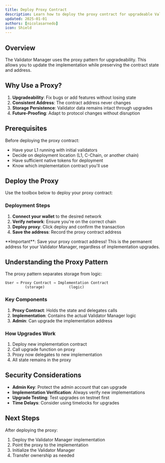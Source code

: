 ```yaml
---
title: Deploy Proxy Contract
description: Learn how to deploy the proxy contract for upgradeable Validator Manager
updated: 2025-01-01
authors: [nicolasarnedo]
icon: Shield
---
```



## Overview

The Validator Manager uses the proxy pattern for upgradeability. This allows you to update the implementation while preserving the contract state and address.

## Why Use a Proxy?

1. **Upgradeability**: Fix bugs or add features without losing state
2. **Consistent Address**: The contract address never changes
3. **Storage Persistence**: Validator data remains intact through upgrades
4. **Future-Proofing**: Adapt to protocol changes without disruption

## Prerequisites

Before deploying the proxy contract:
- Have your L1 running with initial validators
- Decide on deployment location (L1, C-Chain, or another chain)
- Have sufficient native tokens for deployment
- Know which implementation contract you'll use

## Deploy the Proxy

Use the toolbox below to deploy your proxy contract:

<ToolboxMdxWrapper walletMode="l1">
    <DeployPoAManager />
</ToolboxMdxWrapper>

### Deployment Steps

1. **Connect your wallet** to the desired network
2. **Verify network**: Ensure you're on the correct chain
3. **Deploy proxy**: Click deploy and confirm the transaction
4. **Save the address**: Record the proxy contract address

<Callout type="warning">
**Important**: Save your proxy contract address! This is the permanent address for your Validator Manager, regardless of implementation upgrades.
</Callout>

## Understanding the Proxy Pattern

The proxy pattern separates storage from logic:

```
User → Proxy Contract → Implementation Contract
         (storage)           (logic)
```

### Key Components

1. **Proxy Contract**: Holds the state and delegates calls
2. **Implementation**: Contains the actual Validator Manager logic
3. **Admin**: Can upgrade the implementation address

### How Upgrades Work

1. Deploy new implementation contract
2. Call upgrade function on proxy
3. Proxy now delegates to new implementation
4. All state remains in the proxy

## Security Considerations

- **Admin Key**: Protect the admin account that can upgrade
- **Implementation Verification**: Always verify new implementations
- **Upgrade Testing**: Test upgrades on testnet first
- **Time Delays**: Consider using timelocks for upgrades

## Next Steps

After deploying the proxy:
1. Deploy the Validator Manager implementation
2. Point the proxy to the implementation
3. Initialize the Validator Manager
4. Transfer ownership as needed

<Quiz quizId="414" />